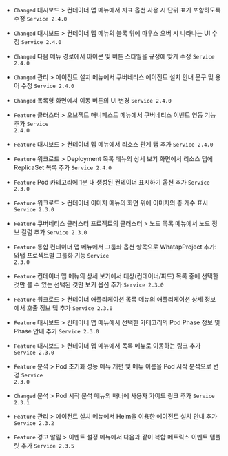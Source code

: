 

#### 

- <code class="Changed">Changed</code> <span class="uitext">대시보드</span> &gt; <span class="uitext">컨테이너 맵</span> 메뉴에서 지표 옵션 사용 시 단위 표기 포함하도록 수정 <code class='changelog-service'>Service 2.4.0​</code>

- <code class="Changed">Changed</code> <span class="uitext">대시보드</span> &gt; <span class="uitext">컨테이너 맵</span> 메뉴의 블록 위에 마우스 오버 시 나타나는 UI 수정 <code class='changelog-service'>Service 2.4.0​</code>

- <code class="Changed">Changed</code> 다음 메뉴 경로에서 아이콘 및 버튼 스타일을 규정에 맞게 수정 <code class='changelog-service'>Service 2.4.0​</code>

- <code class="Changed">Changed</code> <span class="uitext">관리</span> &gt; <span class="uitext">에이전트 설치</span> 메뉴에서 쿠버네티스 에이전트 설치 안내 문구 및 용어 수정 <code class='changelog-service'>Service 2.4.0​</code>

- <code class="Changed">Changed</code> 목록형 화면에서 이동 버튼의 UI 변경 <code class='changelog-service'>Service 2.4.0​</code>

- <code class="Feature">Feature</code> <span class="uitext">클러스터</span> &gt; <span class="uitext">오브젝트 매니페스트</span> 메뉴에서 <span class="uitext">쿠버네티스 이벤트</span> 연동 기능 추가 <code class='changelog-service'>Service 2.4.0​</code>

- <code class="Feature">Feature</code> <span class="uitext">대시보드</span> &gt; <span class="uitext">컨테이너 맵</span> 메뉴에서 <span class="uitext">리소스 관계</span> 탭 추가 <code class='changelog-service'>Service 2.4.0​</code>

- <code class="Feature">Feature</code> <span class="uitext">워크로드</span> &gt; <span class="uitext">Deployment 목록</span> 메뉴의 <span class="uitext">상세 보기</span> 화면에서 <span class="uitext">리소스</span> 탭에 ReplicaSet 목록 추가 <code class='changelog-service'>Service 2.4.0​</code>

- <code class="Feature">Feature</code> Pod 카테고리에 <span class="uitext">1분 내 생성된 컨테이너 표시하기</span> 옵션 추가 <code class='changelog-service'>Service 2.3.0​</code>

- <code class="Feature">Feature</code> <span class="uitext">워크로드</span> &gt; <span class="uitext">컨테이너 이미지</span> 메뉴의 화면 위에 이미지의 총 개수 표시 <code class='changelog-service'>Service 2.3.0​</code>

- <code class="Feature">Feature</code> 쿠버네티스 클러스터 프로젝트의 <span class="uitext">클러스터</span> &gt; <span class="uitext">노드 목록</span> 메뉴에서 노드 정보 컬럼 추가 <code class='changelog-service'>Service 2.3.0​</code>

- <code class="Feature">Feature</code> <span class="uitext">통합 컨테이너 맵</span> 메뉴에서 <span class="uitext">그룹화</span> 옵션 항목으로 <span class="uitext">WhatapProject</span> 추가: 와탭 프로젝트별 그룹화 기능 <code class='changelog-service'>Service 2.3.0​</code>

- <code class="Feature">Feature</code> <span class="uitext">컨테이너 맵</span> 메뉴의 <span class="uitext">상세 보기</span>에서 대상(컨테이너/파드) 목록 중에 선택한 것만 볼 수 있는 <span class="uitext">선택된 것만 보기</span> 옵션 추가 <code class='changelog-service'>Service 2.3.0​</code>

- <code class="Feature">Feature</code> <span class="uitext">워크로드</span> &gt; <span class="uitext">컨테이너 애플리케이션 목록</span> 메뉴의 애플리케이션 상세 정보에서 <span class="uitext">호출 정보</span> 탭 추가 <code class='changelog-service'>Service 2.3.0​</code>

- <code class="Feature">Feature</code> <span class="uitext">대시보드</span> &gt; <span class="uitext">컨테이너 맵</span> 메뉴에서 선택한 카테고리의 Pod Phase 정보 및 Phase 안내 추가 <code class='changelog-service'>Service 2.3.0​</code>

- <code class="Feature">Feature</code> <span class="uitext">대시보드</span> &gt; <span class="uitext">컨테이너 맵</span> 메뉴에서 목록 메뉴로 이동하는 링크 추가 <code class='changelog-service'>Service 2.3.0​</code>

- <code class="Feature">Feature</code> <span class="uitext">분석</span> &gt; <span class="uitext">Pod 초기화 성능</span> 메뉴 개편 및 메뉴 이름을 <span class="uitext">Pod 시작 분석</span>으로 변경 <code class='changelog-service'>Service 2.3.0​</code>

- <code class="Changed">Changed</code> <span class="uitext">분석</span> &gt; <span class="uitext">Pod 시작 분석</span> 메뉴의 배너에 사용자 가이드 링크 추가 <code class='changelog-service'>Service 2.3.1​</code>

- <code class="Feature">Feature</code> <span class="uitext">관리</span> &gt; <span class="uitext">에이전트 설치</span> 메뉴에서 Helm을 이용한 에이전트 설치 안내 추가 <code class='changelog-service'>Service 2.3.2​</code>

- <code class="Feature">Feature</code> <span class="uitext">경고 알림</span> &gt; <span class="uitext">이벤트 설정</span> 메뉴에서 다음과 같이 복합 메트릭스 이벤트 템플릿 추가 <code class='changelog-service'>Service 2.3.5​</code>

